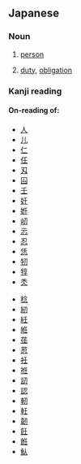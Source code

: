 ==Japanese==

===Noun===
{{ja-noun|h|rom=nin}}

#{{ja-def|人}} [[person]]
# {{ja-def|任}} [[duty]], [[obligation]]



===Kanji reading===
{{ja-kanjireading|rom=nin}}

====On-reading of:====
{{top2}}
*[[人]]
*[[儿]]
*[[仁]]
*[[任]]
*[[刄]]
*[[囜]]
*[[壬]]
*[[妊]]
*[[姙]]
*[[屻]]
*[[忈]]
*[[忍]]
*[[恁]]
*[[牣]]
*[[犉]]
*[[秂]]
{{mid2}}
*[[稔]]
*[[紉]]
*[[紝]]
*[[絍]]
*[[荏]]
*[[荵]]
*[[衽]]
*[[袵]]
*[[訒]]
*[[認]]
*[[軔]]
*[[軠]]
*[[韌]]
*[[飪]]
*[[餁]]
*[[魜]]
{{bottom}}